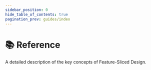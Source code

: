 ```yaml
---
sidebar_position: 0
hide_table_of_contents: true
pagination_prev: guides/index
---
```



# 📚 Reference

<p class="summary">
A detailed description of the key concepts of Feature-Sliced Design.
</p>

<NavCard
    title="Layers" 
    description="Definition of a layer and explanations for all layers"
    to="/docs/reference/layers"
    Icon={GroupOutlined}
/>
<NavCard
    title="Slices and segments" 
    description="Definitions of a slice and segment, content examples for segments on different layers"
    to="/docs/reference/slices-segments"
    Icon={AppstoreOutlined}
/>
<NavCard
    title="Isolation" 
    description="Pratices for scalable and efficient module interactions"
    to="/docs/reference/isolation"
    Icon={NodeIndexOutlined}
/>
<NavCard
    title="Public API" 
    description="Practices for designing scalable and easy-to-integrate modules"
    to="/docs/reference/public-api"
    Icon={ApiOutlined}
/>
